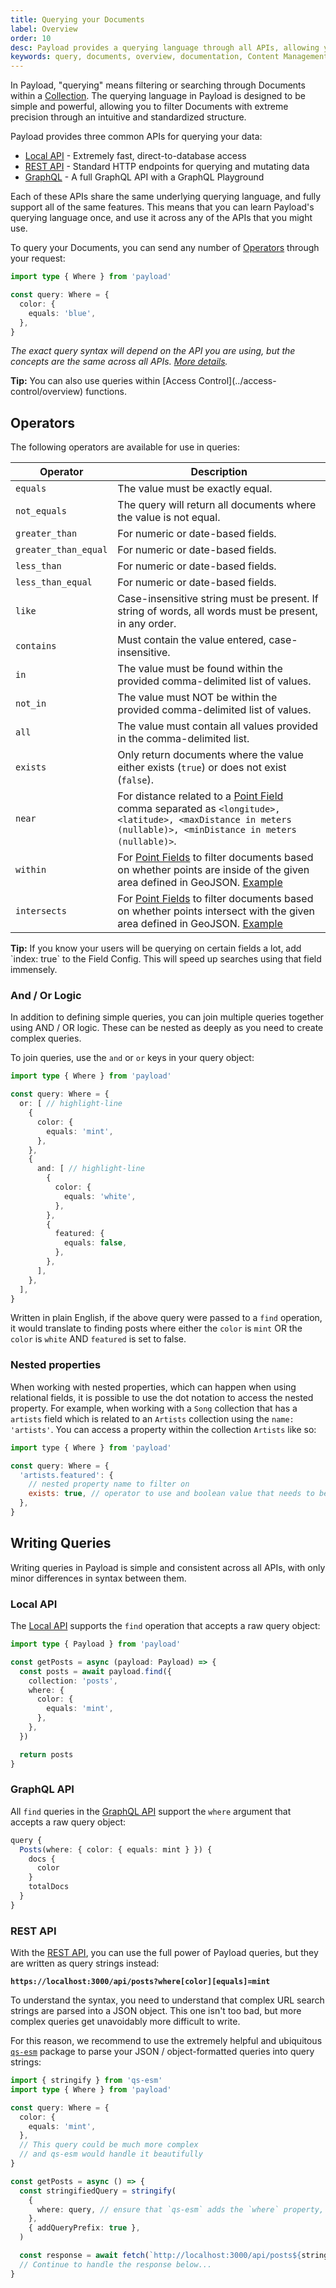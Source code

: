 ```yaml
---
title: Querying your Documents
label: Overview
order: 10
desc: Payload provides a querying language through all APIs, allowing you to filter or search through documents within a Collection.
keywords: query, documents, overview, documentation, Content Management System, cms, headless, javascript, node, react, nextjs
---
```


In Payload, "querying" means filtering or searching through Documents within a [Collection](../configuration/collections). The querying language in Payload is designed to be simple and powerful, allowing you to filter Documents with extreme precision through an intuitive and standardized structure.

Payload provides three common APIs for querying your data:

- [Local API](/docs/local-api/overview) - Extremely fast, direct-to-database access
- [REST API](/docs/rest-api/overview) - Standard HTTP endpoints for querying and mutating data
- [GraphQL](/docs/graphql/overview) - A full GraphQL API with a GraphQL Playground

Each of these APIs share the same underlying querying language, and fully support all of the same features. This means that you can learn Payload's querying language once, and use it across any of the APIs that you might use.

To query your Documents, you can send any number of [Operators](#operators) through your request:

```ts
import type { Where } from 'payload'

const query: Where = {
  color: {
    equals: 'blue',
  },
}
```

_The exact query syntax will depend on the API you are using, but the concepts are the same across all APIs. [More details](#writing-queries)._

<Banner>
  <strong>Tip:</strong>
  You can also use queries within [Access Control](../access-control/overview) functions.
</Banner>

## Operators

The following operators are available for use in queries:

| Operator             | Description                                                                                                                                                                         |
| -------------------- | ----------------------------------------------------------------------------------------------------------------------------------------------------------------------------------- |
| `equals`             | The value must be exactly equal.                                                                                                                                                    |
| `not_equals`         | The query will return all documents where the value is not equal.                                                                                                                   |
| `greater_than`       | For numeric or date-based fields.                                                                                                                                                   |
| `greater_than_equal` | For numeric or date-based fields.                                                                                                                                                   |
| `less_than`          | For numeric or date-based fields.                                                                                                                                                   |
| `less_than_equal`    | For numeric or date-based fields.                                                                                                                                                   |
| `like`               | Case-insensitive string must be present. If string of words, all words must be present, in any order.                                                                               |
| `contains`           | Must contain the value entered, case-insensitive.                                                                                                                                   |
| `in`                 | The value must be found within the provided comma-delimited list of values.                                                                                                         |
| `not_in`             | The value must NOT be within the provided comma-delimited list of values.                                                                                                           |
| `all`                | The value must contain all values provided in the comma-delimited list.                                                                                                             |
| `exists`             | Only return documents where the value either exists (`true`) or does not exist (`false`).                                                                                           |
| `near`               | For distance related to a [Point Field](../fields/point) comma separated as `<longitude>, <latitude>, <maxDistance in meters (nullable)>, <minDistance in meters (nullable)>`.      |
| `within`             | For [Point Fields](../fields/point) to filter documents based on whether points are inside of the given area defined in GeoJSON. [Example](../fields/point#querying-within)         |
| `intersects`         | For [Point Fields](../fields/point) to filter documents based on whether points intersect with the given area  defined in GeoJSON. [Example](../fields/point#querying-intersects)   |

<Banner type="success">
  <strong>Tip:</strong>
  If you know your users will be querying on certain fields a lot, add `index: true` to the Field Config. This will speed up searches using that field immensely.
</Banner>

### And / Or Logic

In addition to defining simple queries, you can join multiple queries together using AND / OR logic. These can be nested as deeply as you need to create complex queries.

To join queries, use the `and` or `or` keys in your query object:

```ts
import type { Where } from 'payload'

const query: Where = {
  or: [ // highlight-line
    {
      color: {
        equals: 'mint',
      },
    },
    {
      and: [ // highlight-line
        {
          color: {
            equals: 'white',
          },
        },
        {
          featured: {
            equals: false,
          },
        },
      ],
    },
  ],
}
```

Written in plain English, if the above query were passed to a `find` operation, it would translate to finding posts where either the `color` is `mint` OR the `color` is `white` AND `featured` is set to false.

### Nested properties

When working with nested properties, which can happen when using relational fields, it is possible to use the dot notation to access the nested property. For example, when working with a `Song` collection that has a `artists` field which is related to an `Artists` collection using the `name: 'artists'`. You can access a property within the collection `Artists` like so:

```js
import type { Where } from 'payload'

const query: Where = {
  'artists.featured': {
    // nested property name to filter on
    exists: true, // operator to use and boolean value that needs to be true
  },
}
```

## Writing Queries

Writing queries in Payload is simple and consistent across all APIs, with only minor differences in syntax between them.

### Local API

The [Local API](../local-api/overview) supports the `find` operation that accepts a raw query object:

```ts
import type { Payload } from 'payload'

const getPosts = async (payload: Payload) => {
  const posts = await payload.find({
    collection: 'posts',
    where: {
      color: {
        equals: 'mint',
      },
    },
  })

  return posts
}
```

### GraphQL API

All `find` queries in the [GraphQL API](../graphql/overview) support the `where` argument that accepts a raw query object:

```ts
query {
  Posts(where: { color: { equals: mint } }) {
    docs {
      color
    }
    totalDocs
  }
}
```

### REST API

With the [REST API](../rest-api/overview), you can use the full power of Payload queries, but they are written as query strings instead:

**`https://localhost:3000/api/posts?where[color][equals]=mint`**

To understand the syntax, you need to understand that complex URL search strings are parsed into a JSON object. This one isn't too bad, but more complex queries get unavoidably more difficult to write.

For this reason, we recommend to use the extremely helpful and ubiquitous [`qs-esm`](https://www.npmjs.com/package/qs-esm) package to parse your JSON / object-formatted queries into query strings:

```ts
import { stringify } from 'qs-esm'
import type { Where } from 'payload'

const query: Where = {
  color: {
    equals: 'mint',
  },
  // This query could be much more complex
  // and qs-esm would handle it beautifully
}

const getPosts = async () => {
  const stringifiedQuery = stringify(
    {
      where: query, // ensure that `qs-esm` adds the `where` property, too!
    },
    { addQueryPrefix: true },
  )

  const response = await fetch(`http://localhost:3000/api/posts${stringifiedQuery}`)
  // Continue to handle the response below...
}
```
